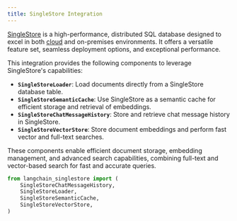 ```yaml
---
title: SingleStore Integration
---
```


[SingleStore](https://singlestore.com/) is a high-performance, distributed SQL database designed to excel in both [cloud](https://www.singlestore.com/cloud/) and on-premises environments. It offers a versatile feature set, seamless deployment options, and exceptional performance.

This integration provides the following components to leverage SingleStore's capabilities:

- **`SingleStoreLoader`**: Load documents directly from a SingleStore database table.
- **`SingleStoreSemanticCache`**: Use SingleStore as a semantic cache for efficient storage and retrieval of embeddings.
- **`SingleStoreChatMessageHistory`**: Store and retrieve chat message history in SingleStore.
- **`SingleStoreVectorStore`**: Store document embeddings and perform fast vector and full-text searches.

These components enable efficient document storage, embedding management, and advanced search capabilities, combining full-text and vector-based search for fast and accurate queries.

```python
from langchain_singlestore import (
    SingleStoreChatMessageHistory,
    SingleStoreLoader,
    SingleStoreSemanticCache,
    SingleStoreVectorStore,
)
```
